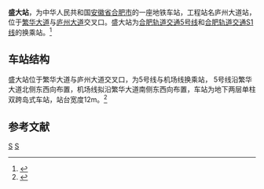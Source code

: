 {{Infobox station
| name = 盛大站
| native_name = 
| native_name_lang = 
| eng_name = Shengda
| former = 庐州大道站
| symbol_location = 
| symbol = 
| type = [[合肥轨道交通|合肥轨道交通]]的地下车站
| image = 
| alt = 
| caption = 
| country = 中华人民共和国
| borough = 安徽省合肥市
| coordinates =  
| owned = 
| operator = 
| line = 5号线
| distance = 
| platform = 1岛式车站
| levels = 2
| exit = 2
| tracks = 
| train_operators = 
| connections = 
| structure = 地下
| status = 使用中
| Interchange = 
| disabled = 
| code = 
| zone = 
| website = 
| opened = 
| closed =
| passengers = 
| pass_year = 
| pass_rank = 
| services = 
{{Adjacent stations|system=HFM|line1=5|left1=合肥南站|right1=包河苑|line2=S1|left2=南站南广场|right2=大连路 (S1线)|note-mid2=在建}}
}}
'''盛大站'''，为中华人民共和国[[安徽省|安徽省]][[合肥市|合肥市]]的一座地铁车站，工程站名庐州大道站，位于[[繁华大道|繁华大道]]与[[庐州大道|庐州大道]]交叉口。盛大站为[[合肥轨道交通5号线|合肥轨道交通5号线]]和[[合肥轨道交通S1线|合肥轨道交通S1线]]的换乘站。<ref>{{cite web |author1=合肥在线 |title=合肥地铁5号线各站站名正式确定！ |url=https://www.sohu.com/a/389717808_391398 |website=www.sohu.com |publisher=搜狐 |accessdate=2020-12-30 |archive-date=2021-01-12 |archive-url=https://web.archive.org/web/20210112004609/https://www.sohu.com/a/389717808_391398 |dead-url=no }}</ref>

==车站结构==
盛大站位于繁华大道与庐州大道交叉口，为5号线与机场线换乘站， 5号线沿繁华大道北侧东西向布置，机场线拟沿繁华大道南侧东西向布置，车站为地下两层单柱双跨岛式车站，站台宽度12m。<ref>{{cite web |title=合肥地铁5号线33个站点公布 附站点详细地理位置及车站型式 |url=http://365jia.cn/news/2016-12-04/2E09286496059E73.html |website=365jia.cn |publisher=万家便民 |accessdate=2020-12-30 |archive-date=2019-09-09 |archive-url=https://web.archive.org/web/20190909021707/http://365jia.cn/news/2016-12-04/2E09286496059E73.html |dead-url=no }}</ref>

==参考文献==
{{reflist}}

{{合肥轨道交通5号线车站}}
{{合肥轨道交通S1线车站}}
[[Category:合肥轨道交通5号线车站|S]]
[[Category:2020年启用的铁路车站|S]]